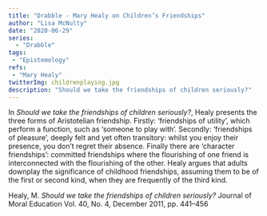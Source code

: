 ```yaml
---
title: "Drabble - Mary Healy on Children’s Friendships"
author: "Lisa McNulty"
date: "2020-06-29"
series:
  - "Drabble"
tags: 
 - "Epistemology"
refs: 
 - "Mary Healy"
twitterImg: childrenplaying.jpg
description: "Should we take the friendships of children seriously?"
---
```






In *Should we take the friendships of children seriously?*, Healy presents the three forms of Aristotelian friendship. Firstly: ‘friendships of utility’, which perform a function, such as ‘someone to play with’. Secondly: ‘friendships of pleasure’, deeply felt and yet often transitory: whilst you enjoy their presence, you don’t regret their absence. Finally there are ‘character friendships’: committed friendships where the flourishing of one friend is interconnected with the flourishing of the other. Healy argues that adults downplay the significance of childhood friendships, assuming them to be of the first or second kind, when they are frequently of the third kind. 

Healy, M. *Should we take the friendships of children seriously?* Journal of Moral Education Vol. 40, No. 4, December 2011, pp. 441–456


